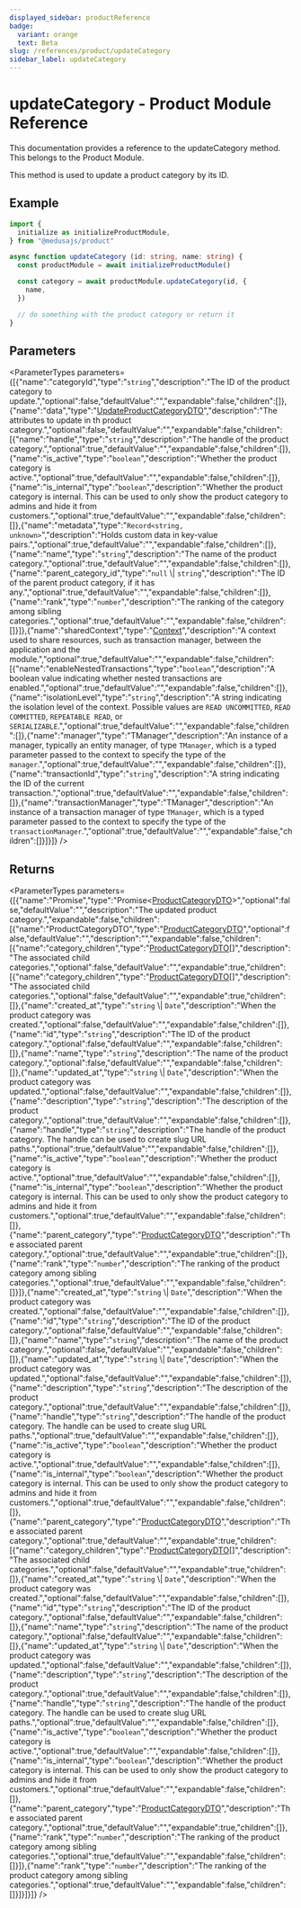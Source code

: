 ```yaml
---
displayed_sidebar: productReference
badge:
  variant: orange
  text: Beta
slug: /references/product/updateCategory
sidebar_label: updateCategory
---
```



# updateCategory - Product Module Reference

This documentation provides a reference to the updateCategory method. This belongs to the Product Module.

This method is used to update a product category by its ID.

## Example

```ts
import {
  initialize as initializeProductModule,
} from "@medusajs/product"

async function updateCategory (id: string, name: string) {
  const productModule = await initializeProductModule()

  const category = await productModule.updateCategory(id, {
    name,
  })

  // do something with the product category or return it
}
```

## Parameters

<ParameterTypes parameters={[{"name":"categoryId","type":"`string`","description":"The ID of the product category to update.","optional":false,"defaultValue":"","expandable":false,"children":[]},{"name":"data","type":"[UpdateProductCategoryDTO](../../interfaces/product.UpdateProductCategoryDTO.mdx)","description":"The attributes to update in th product category.","optional":false,"defaultValue":"","expandable":false,"children":[{"name":"handle","type":"`string`","description":"The handle of the product category.","optional":true,"defaultValue":"","expandable":false,"children":[]},{"name":"is_active","type":"`boolean`","description":"Whether the product category is active.","optional":true,"defaultValue":"","expandable":false,"children":[]},{"name":"is_internal","type":"`boolean`","description":"Whether the product category is internal. This can be used to only show the product category to admins and hide it from customers.","optional":true,"defaultValue":"","expandable":false,"children":[]},{"name":"metadata","type":"`Record<string, unknown>`","description":"Holds custom data in key-value pairs.","optional":true,"defaultValue":"","expandable":false,"children":[]},{"name":"name","type":"`string`","description":"The name of the product category.","optional":true,"defaultValue":"","expandable":false,"children":[]},{"name":"parent_category_id","type":"`null` \\| `string`","description":"The ID of the parent product category, if it has any.","optional":true,"defaultValue":"","expandable":false,"children":[]},{"name":"rank","type":"`number`","description":"The ranking of the category among sibling categories.","optional":true,"defaultValue":"","expandable":false,"children":[]}]},{"name":"sharedContext","type":"[Context](../../interfaces/product.Context.mdx)","description":"A context used to share resources, such as transaction manager, between the application and the module.","optional":true,"defaultValue":"","expandable":false,"children":[{"name":"enableNestedTransactions","type":"`boolean`","description":"A boolean value indicating whether nested transactions are enabled.","optional":true,"defaultValue":"","expandable":false,"children":[]},{"name":"isolationLevel","type":"`string`","description":"A string indicating the isolation level of the context. Possible values are `READ UNCOMMITTED`, `READ COMMITTED`, `REPEATABLE READ`, or `SERIALIZABLE`.","optional":true,"defaultValue":"","expandable":false,"children":[]},{"name":"manager","type":"TManager","description":"An instance of a manager, typically an entity manager, of type `TManager`, which is a typed parameter passed to the context to specify the type of the `manager`.","optional":true,"defaultValue":"","expandable":false,"children":[]},{"name":"transactionId","type":"`string`","description":"A string indicating the ID of the current transaction.","optional":true,"defaultValue":"","expandable":false,"children":[]},{"name":"transactionManager","type":"TManager","description":"An instance of a transaction manager of type `TManager`, which is a typed parameter passed to the context to specify the type of the `transactionManager`.","optional":true,"defaultValue":"","expandable":false,"children":[]}]}]} />

## Returns

<ParameterTypes parameters={[{"name":"Promise","type":"Promise&#60;[ProductCategoryDTO](../../interfaces/product.ProductCategoryDTO.mdx)&#62;","optional":false,"defaultValue":"","description":"The updated product category.","expandable":false,"children":[{"name":"ProductCategoryDTO","type":"[ProductCategoryDTO](../../interfaces/product.ProductCategoryDTO.mdx)","optional":false,"defaultValue":"","description":"","expandable":false,"children":[{"name":"category_children","type":"[ProductCategoryDTO](../../interfaces/product.ProductCategoryDTO.mdx)[]","description":"The associated child categories.","optional":false,"defaultValue":"","expandable":true,"children":[{"name":"category_children","type":"[ProductCategoryDTO](../../interfaces/product.ProductCategoryDTO.mdx)[]","description":"The associated child categories.","optional":false,"defaultValue":"","expandable":true,"children":[]},{"name":"created_at","type":"`string` \\| `Date`","description":"When the product category was created.","optional":false,"defaultValue":"","expandable":false,"children":[]},{"name":"id","type":"`string`","description":"The ID of the product category.","optional":false,"defaultValue":"","expandable":false,"children":[]},{"name":"name","type":"`string`","description":"The name of the product category.","optional":false,"defaultValue":"","expandable":false,"children":[]},{"name":"updated_at","type":"`string` \\| `Date`","description":"When the product category was updated.","optional":false,"defaultValue":"","expandable":false,"children":[]},{"name":"description","type":"`string`","description":"The description of the product category.","optional":true,"defaultValue":"","expandable":false,"children":[]},{"name":"handle","type":"`string`","description":"The handle of the product category. The handle can be used to create slug URL paths.","optional":true,"defaultValue":"","expandable":false,"children":[]},{"name":"is_active","type":"`boolean`","description":"Whether the product category is active.","optional":true,"defaultValue":"","expandable":false,"children":[]},{"name":"is_internal","type":"`boolean`","description":"Whether the product category is internal. This can be used to only show the product category to admins and hide it from customers.","optional":true,"defaultValue":"","expandable":false,"children":[]},{"name":"parent_category","type":"[ProductCategoryDTO](../../interfaces/product.ProductCategoryDTO.mdx)","description":"The associated parent category.","optional":true,"defaultValue":"","expandable":true,"children":[]},{"name":"rank","type":"`number`","description":"The ranking of the product category among sibling categories.","optional":true,"defaultValue":"","expandable":false,"children":[]}]},{"name":"created_at","type":"`string` \\| `Date`","description":"When the product category was created.","optional":false,"defaultValue":"","expandable":false,"children":[]},{"name":"id","type":"`string`","description":"The ID of the product category.","optional":false,"defaultValue":"","expandable":false,"children":[]},{"name":"name","type":"`string`","description":"The name of the product category.","optional":false,"defaultValue":"","expandable":false,"children":[]},{"name":"updated_at","type":"`string` \\| `Date`","description":"When the product category was updated.","optional":false,"defaultValue":"","expandable":false,"children":[]},{"name":"description","type":"`string`","description":"The description of the product category.","optional":true,"defaultValue":"","expandable":false,"children":[]},{"name":"handle","type":"`string`","description":"The handle of the product category. The handle can be used to create slug URL paths.","optional":true,"defaultValue":"","expandable":false,"children":[]},{"name":"is_active","type":"`boolean`","description":"Whether the product category is active.","optional":true,"defaultValue":"","expandable":false,"children":[]},{"name":"is_internal","type":"`boolean`","description":"Whether the product category is internal. This can be used to only show the product category to admins and hide it from customers.","optional":true,"defaultValue":"","expandable":false,"children":[]},{"name":"parent_category","type":"[ProductCategoryDTO](../../interfaces/product.ProductCategoryDTO.mdx)","description":"The associated parent category.","optional":true,"defaultValue":"","expandable":true,"children":[{"name":"category_children","type":"[ProductCategoryDTO](../../interfaces/product.ProductCategoryDTO.mdx)[]","description":"The associated child categories.","optional":false,"defaultValue":"","expandable":true,"children":[]},{"name":"created_at","type":"`string` \\| `Date`","description":"When the product category was created.","optional":false,"defaultValue":"","expandable":false,"children":[]},{"name":"id","type":"`string`","description":"The ID of the product category.","optional":false,"defaultValue":"","expandable":false,"children":[]},{"name":"name","type":"`string`","description":"The name of the product category.","optional":false,"defaultValue":"","expandable":false,"children":[]},{"name":"updated_at","type":"`string` \\| `Date`","description":"When the product category was updated.","optional":false,"defaultValue":"","expandable":false,"children":[]},{"name":"description","type":"`string`","description":"The description of the product category.","optional":true,"defaultValue":"","expandable":false,"children":[]},{"name":"handle","type":"`string`","description":"The handle of the product category. The handle can be used to create slug URL paths.","optional":true,"defaultValue":"","expandable":false,"children":[]},{"name":"is_active","type":"`boolean`","description":"Whether the product category is active.","optional":true,"defaultValue":"","expandable":false,"children":[]},{"name":"is_internal","type":"`boolean`","description":"Whether the product category is internal. This can be used to only show the product category to admins and hide it from customers.","optional":true,"defaultValue":"","expandable":false,"children":[]},{"name":"parent_category","type":"[ProductCategoryDTO](../../interfaces/product.ProductCategoryDTO.mdx)","description":"The associated parent category.","optional":true,"defaultValue":"","expandable":true,"children":[]},{"name":"rank","type":"`number`","description":"The ranking of the product category among sibling categories.","optional":true,"defaultValue":"","expandable":false,"children":[]}]},{"name":"rank","type":"`number`","description":"The ranking of the product category among sibling categories.","optional":true,"defaultValue":"","expandable":false,"children":[]}]}]}]} />
